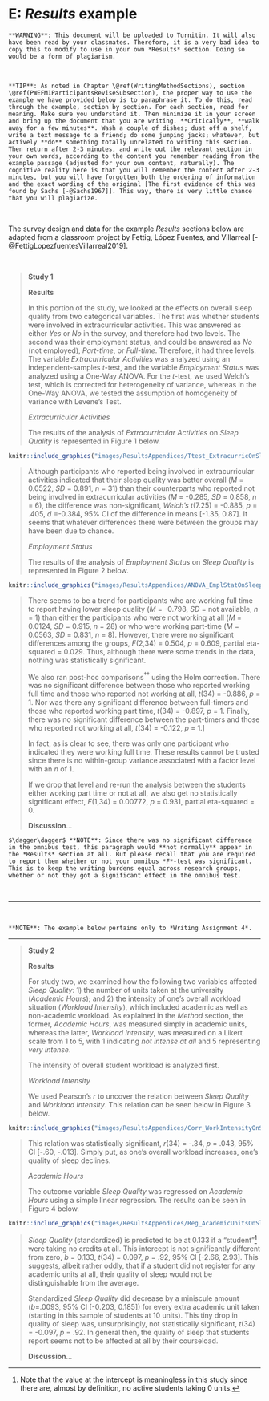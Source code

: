 # E: *Results* example {-}

```block2
**WARNING**: This document will be uploaded to Turnitin. It will also have been read by your classmates. Therefore, it is a very bad idea to copy this to modify to use in your own *Results* section. Doing so would be a form of plagiarism. 
```

<br/>

```block2
**TIP**: As noted in Chapter \@ref(WritingMethodSections), section \@ref(PWEFM1ParticipantsReviseSubsection), the proper way to use the example we have provided below is to paraphrase it. To do this, read through the example, section by section. For each section, read for meaning. Make sure you understand it. Then minimize it in your screen and bring up the document that you are writing. **Critically**, **walk away for a few minutes**. Wash a couple of dishes; dust off a shelf, write a text message to a friend; do some jumping jacks; whatever, but actively **do** something totally unrelated to writing this section. Then return after 2-3 minutes, and write out the relevant section in your own words, according to the content you remember reading from the example passage (adjusted for your own content, naturally). The cognitive reality here is that you will remember the content after 2-3 minutes, but you will have forgotten both the ordering of information and the exact wording of the original [The first evidence of this was found by Sachs [-@Sachs1967]]. This way, there is very little chance that you will plagiarize.
```

<br/>

The survey design and data for the example *Results* sections below are adapted from a classroom project by Fettig, López Fuentes, and Villarreal [-@FettigLopezfuentesVillarreal2019].

<br/>

>**Study 1**
>
>**Results**
>
>In this portion of the study, we looked at the effects on overall sleep quality from two categorical variables. The first was whether students were involved in extracurricular activities. This was answered as either *Yes* or *No* in the survey, and therefore had two levels. The second was their employment status, and could be answered as *No* (not employed), *Part-time*, or *Full-time*. Therefore, it had three levels. The variable *Extracurricular Activities* was analyzed using an independent-samples *t*-test, and the variable *Employment Status* was analyzed using a One-Way ANOVA. For the *t*-test, we used Welch's test, which is corrected for heterogeneity of variance, whereas in the One-Way ANOVA, we tested the assumption of homogeneity of variance with Levene's Test.
>
>*Extracurricular Activities*
>
>The results of the analysis of *Extracurricular Activities* on *Sleep Quality* is represented in Figure 1 below.
>
>
```r
knitr::include_graphics("images/ResultsAppendices/Ttest_ExtracurricOnSleepQual.png")
```
>
>
>Although participants who reported being involved in extracurricular activities indicated that their sleep quality was better overall (*M* = 0.0522, *SD* = 0.891, *n* = 31) than their counterparts who reported not being involved in extracurricular activities (*M* = -0.285, *SD* = 0.858, *n* = 6), the difference was non-significant, *Welch's* *t*(7.25) = -0.885, *p* = .405, *d* =-0.384, 95% CI of the difference in means [-1.35, 0.87]. It seems that whatever differences there were between the groups may have been due to chance.
>
>*Employment Status*
>
>The results of the analysis of *Employment Status* on *Sleep Quality* is represented in Figure 2 below.
>
>
```r
knitr::include_graphics("images/ResultsAppendices/ANOVA_EmplStatOnSleepQual.png")
```
>
>
>There seems to be a trend for participants who are working full time to report having lower sleep quality (*M* = -0.798, *SD* = not available, *n* = 1) than either the participants who were not working at all (*M* = 0.0124, *SD* = 0.915, *n* = 28) or who were working part-time (*M* = 0.0563, *SD* = 0.831, *n* = 8). However, there were no significant differences among the groups, *F*(2,34) = 0.504, *p* = 0.609, partial eta-squared = 0.029. Thus, although there were some trends in the data, nothing was statistically significant.
>
>We also ran post-hoc comparisons$^{\dagger\dagger}$ using the Holm correction. There was no significant difference between those who reported working full time and those who reported not working at all, *t*(34) = -0.886, *p* = 1. Nor was there any significant difference between full-timers and those who reported working part time, *t*(34) = -0.897, *p* = 1. Finally, there was no significant difference between the part-timers and those who reported not working at all, *t*(34) = -0.122, *p* = 1.]
>
>In fact, as is clear to see, there was only one participant who indicated they were working full time. These results cannot be trusted since there is no within-group variance associated with a factor level with an *n* of 1.
>
>If we drop that level and re-run the analysis between the students either working part time or not at all, we also get no statistically significant effect, *F*(1,34) = 0.00772, *p* = 0.931, partial eta-squared = 0.
>
>**Discussion**...

```block2
$\dagger\dagger$ **NOTE**: Since there was no significant difference in the omnibus test, this paragraph would **not normally** appear in the *Results* section at all. But please recall that you are required to report them whether or not your omnibus *F*-test was significant. This is to keep the writing burdens equal across research groups, whether or not they got a significant effect in the omnibus test.
```


<br/>

---

<br/>

```block2

**NOTE**: The example below pertains only to *Writing Assignment 4*.

``` 

---

>**Study 2**
>
>**Results**
>
>For study two, we examined how the following two variables affected *Sleep Quality*: 1) the number of units taken at the university (*Academic Hours*); and 2) the intensity of one's overall workload situation (*Workload Intensity*), which included academic as well as non-academic workload. As explained in the *Method* section, the former, *Academic Hours*, was measured simply in academic units, whereas the latter, *Workload Intensity*, was measured on a Likert scale from 1 to 5, with 1 indicating *not intense at all* and 5 representing *very intense*.
>
>The intensity of overall student workload is analyzed first.
>
>*Workload Intensity*
>
>We used Pearson's *r* to uncover the relation between *Sleep Quality* and *Workload Intensity*. This relation can be seen below in Figure 3 below.
>
>

```r
knitr::include_graphics("images/ResultsAppendices/Corr_WorkIntensityOnSleepQual.png")
```
>
>This relation was statistically significant, *r*(34) = -.34, *p* = .043, 95% CI [-.60, -.013]. Simply put, as one's overall workload increases, one's quality of sleep declines. 
>
>*Academic Hours*
>
>The outcome variable *Sleep Quality* was regressed on *Academic Hours* using a simple linear regression. The results can be seen in Figure 4 below.
>
>

```r
knitr::include_graphics("images/ResultsAppendices/Reg_AcademicUnitsOnSleepQual.png")
```
>
>*Sleep Quality* (standardized) is predicted to be at 0.133 if a "student"^[Note that the value at the intercept is meaningless in this study since there are, almost by definition, no active students taking 0 units.] were taking no credits at all. This intercept is not significantly different from zero, *b* = 0.133, *t*(34) = 0.097, *p* = .92, 95% CI [-2.66, 2.93]. This suggests, albeit rather oddly, that if a student did not register for any academic units at all, their quality of sleep would not be distinguishable from the average.
>
>Standardized *Sleep Quality* did decrease by a miniscule amount (*b*=.0093, 95% CI [-0.203, 0.185]) for every extra academic unit taken (starting in this sample of students at 10 units). This tiny drop in quality of sleep was, unsurprisingly, not statistically significant, *t*(34) = -0.097, *p* = .92. In general then, the quality of sleep that students report seems not to be affected at all by their courseload.
>
>**Discussion**...